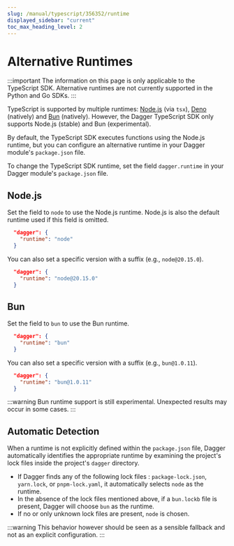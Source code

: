 ```yaml
---
slug: /manual/typescript/356352/runtime
displayed_sidebar: "current"
toc_max_heading_level: 2
---
```


# Alternative Runtimes

:::important
The information on this page is only applicable to the TypeScript SDK. Alternative runtimes are not currently supported in the Python and Go SDKs.
:::

TypeScript is supported by multiple runtimes: [Node.js](https://nodejs.org/en) (via `tsx`), [Deno](https://deno.com/) (natively) and [Bun](https://bun.sh/) (natively). However, the Dagger TypeScript SDK only supports Node.js (stable) and Bun (experimental).

By default, the TypeScript SDK executes functions using the Node.js runtime, but you can configure an alternative runtime in your Dagger module's `package.json` file.

To change the TypeScript SDK runtime, set the field `dagger.runtime` in your Dagger module's `package.json` file.

## Node.js

Set the field to `node` to use the Node.js runtime. Node.js is also the default runtime used if this field is omitted.

```json
  "dagger": {
    "runtime": "node"
  }
```

You can also set a specific version with a suffix (e.g., `node@20.15.0`).

```json
  "dagger": {
    "runtime": "node@20.15.0"
  }
```

## Bun

Set the field to `bun` to use the Bun runtime.

```json
  "dagger": {
    "runtime": "bun"
  }
```

You can also set a specific version with a suffix (e.g., `bun@1.0.11`).

```json
  "dagger": {
    "runtime": "bun@1.0.11"
  }
```

:::warning
Bun runtime support is still experimental. Unexpected results may occur in some cases.
:::

## Automatic Detection

When a runtime is not explicitly defined within the `package.json` file, Dagger automatically identifies the appropriate runtime by examining the project's lock files inside the project's `dagger` directory.

- If Dagger finds any of the following lock files : `package-lock.json`, `yarn.lock`, or `pnpm-lock.yaml`, it automatically selects `node` as the runtime.
- In the absence of the lock files mentioned above, if a `bun.lockb` file is present, Dagger will choose `bun` as the runtime.
- If no or only unknown lock files are present, `node` is chosen.

:::warning
This behavior however should be seen as a sensible fallback and not as an explicit configuration.
:::
